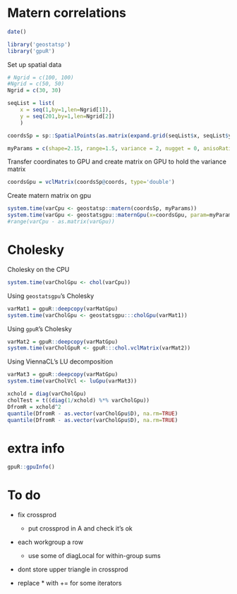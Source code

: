 <!--
%\VignetteEngine{knitr::knitr}
%\VignetteIndexEntry{Matern correlations}
-->


# Matern correlations

```r
date()
```


```r
library('geostatsp')
library('gpuR')
```


Set up spatial data

```r
# Ngrid = c(100, 100)
#Ngrid = c(50, 50)
Ngrid = c(30, 30)

seqList = list( 
    x = seq(1,by=1,len=Ngrid[1]), 
    y = seq(201,by=1,len=Ngrid[2])
    )

coordsSp = sp::SpatialPoints(as.matrix(expand.grid(seqList$x, seqList$y)))

myParams = c(shape=2.15, range=1.5, variance = 2, nugget = 0, anisoRatio = 10, anisoAngleRadians = pi/7)
```

Transfer coordinates to GPU and create matrix on GPU to hold the variance matrix
```r
coordsGpu = vclMatrix(coordsSp@coords, type='double')
```

Create matern matrix on gpu
```r
system.time(varCpu <- geostatsp::matern(coordsSp, myParams))
system.time(varGpu <- geostatsgpu::maternGpu(x=coordsGpu, param=myParams, form='cholesky'))
#range(varCpu - as.matrix(varGpu))
```


# Cholesky


Cholesky on the CPU
```r
system.time(varCholGpu <- chol(varCpu))
```

Using `geostatsgpu`'s Cholesky
```r
varMat1 = gpuR::deepcopy(varMatGpu)
system.time(varCholGpu <- geostatsgpu:::cholGpu(varMat1))
```

Using `gpuR`'s Cholesky
```r
varMat2 = gpuR::deepcopy(varMatGpu)
system.time(varCholGpuR <- gpuR:::chol.vclMatrix(varMat2))
```

Using ViennaCL's LU decomposition
```r
varMat3 = gpuR::deepcopy(varMatGpu)
system.time(varCholVcl <- luGpu(varMat3))
```

```r
xchold = diag(varCholGpu)
cholTest = t((diag(1/xchold) %*% varCholGpu))
DfromR = xchold^2
quantile(DfromR - as.vector(varCholGpu$D), na.rm=TRUE)
quantile(DfromR - as.vector(varCholGpu$D), na.rm=TRUE)
```



# extra info

```r
gpuR::gpuInfo()
```




# To do

- fix crossprod

    - put crossprod in A and check it's ok
- each workgroup a row

    - use some of diagLocal for within-group sums
- dont store upper triangle in crossprod
- replace * with += for some iterators


